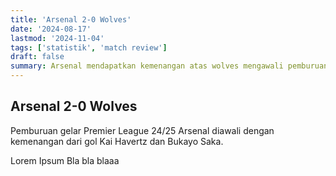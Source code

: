 ```yaml
---
title: 'Arsenal 2-0 Wolves'
date: '2024-08-17'
lastmod: '2024-11-04'
tags: ['statistik', 'match review']
draft: false
summary: Arsenal mendapatkan kemenangan atas wolves mengawali pemburuan gelar Premier League 2024/25 dengan baik.
---
```


## Arsenal 2-0 Wolves

Pemburuan gelar Premier League 24/25 Arsenal diawali dengan kemenangan dari gol Kai Havertz dan Bukayo Saka.

<Momentum match_id={1821052} />
<MatchStats match_id={1821052} />
<Chalkboard match_id={1821052} />
<PassingNetwork match_id={1821052} />

Lorem Ipsum Bla bla blaaa